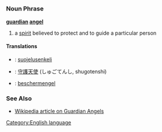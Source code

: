 =={{en}}==
[[Category:English language]]
===Noun Phrase===
'''[[guardian]] [[angel]]'''

#a [[spirit]] believed to protect and to guide a particular person
====Translations====
*{{fi}}: [[suojelusenkeli]]
*{{ja}}: [[守護天使]] (しゅごてんし, shugotenshi)
*{{nl}}: [[beschermengel]]
===See Also===
*[[w:guardian angel|Wikipedia article on Guardian Angels]]